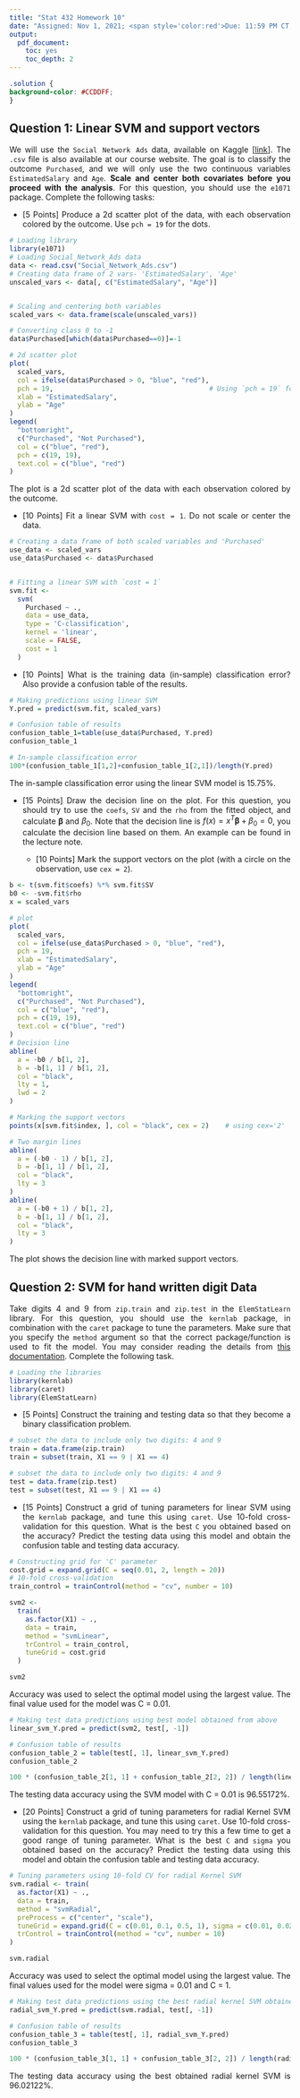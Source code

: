 ```yaml
---
title: "Stat 432 Homework 10"
date: "Assigned: Nov 1, 2021; <span style='color:red'>Due: 11:59 PM CT, Nov 9, 2021</span>"
output:
  pdf_document:
    toc: yes
    toc_depth: 2
---
```


<style>
body {
text-align: justify}
</style>

```css
.solution {
background-color: #CCDDFF;
}
```


## Question 1: Linear SVM and support vectors

We will use the `Social Network Ads` data, available on Kaggle [[link](https://www.kaggle.com/rakeshrau/social-network-ads)]. The `.csv` file is also available at our course website. The goal is to classify the outcome `Purchased`, and we will only use the two continuous variables `EstimatedSalary` and `Age`. __Scale and center both covariates before you proceed with the analysis__. For this question, you should use the `e1071` package. Complete the following tasks:

  * [5 Points] Produce a 2d scatter plot of the data, with each observation colored by the outcome. Use `pch = 19` for the dots. 

```r
# Loading library
library(e1071)
# Loading Social_Network_Ads data
data <- read.csv("Social_Network_Ads.csv")
# Creating data frame of 2 vars- 'EstimatedSalary', 'Age'
unscaled_vars <- data[, c("EstimatedSalary", "Age")]


# Scaling and centering both variables
scaled_vars <- data.frame(scale(unscaled_vars))

# Converting class 0 to -1
data$Purchased[which(data$Purchased==0)]=-1

# 2d scatter plot
plot(
  scaled_vars,
  col = ifelse(data$Purchased > 0, "blue", "red"),
  pch = 19,                                       # Using `pch = 19` for the dots
  xlab = "EstimatedSalary",
  ylab = "Age"
)
legend(
  "bottomright",
  c("Purchased", "Not Purchased"),
  col = c("blue", "red"),
  pch = c(19, 19),
  text.col = c("blue", "red")
)
```

The plot is a 2d scatter plot of the data with each observation colored by the outcome.

  * [10 Points] Fit a linear SVM with `cost = 1`. Do not scale or center the data. 
  
```r
# Creating a data frame of both scaled variables and 'Purchased'
use_data <- scaled_vars
use_data$Purchased <- data$Purchased


# Fitting a linear SVM with `cost = 1`
svm.fit <-
  svm(
    Purchased ~ .,
    data = use_data,
    type = 'C-classification',
    kernel = 'linear',
    scale = FALSE,
    cost = 1
  )
```
  
  
  * [10 Points] What is the training data (in-sample) classification error? Also provide a confusion table of the results.
```r
# Making predictions using linear SVM
Y.pred = predict(svm.fit, scaled_vars)

# Confusion table of results
confusion_table_1=table(use_data$Purchased, Y.pred)
confusion_table_1
```

```r
# In-sample classification error
100*(confusion_table_1[1,2]+confusion_table_1[2,1])/length(Y.pred)
```
  
The in-sample classification error using the linear SVM model is 15.75%.  
  
  * [15 Points] Draw the decision line on the plot. For this question, you should try to use the `coefs`, `SV` and the `rho` from the fitted object, and calculate $\boldsymbol \beta$ and $\beta_0$. Note that the decision line is $f(x) = x^T \boldsymbol \beta + \beta_0 = 0$, you calculate the decision line based on them. An example can be found in the lecture note. 
  
    * [10 Points] Mark the support vectors on the plot (with a circle on the observation, use `cex = 2`).
  
```r
b <- t(svm.fit$coefs) %*% svm.fit$SV
b0 <- -svm.fit$rho
x = scaled_vars

# plot
plot(
  scaled_vars,
  col = ifelse(use_data$Purchased > 0, "blue", "red"),
  pch = 19,
  xlab = "EstimatedSalary",
  ylab = "Age"
)
legend(
  "bottomright",
  c("Purchased", "Not Purchased"),
  col = c("blue", "red"),
  pch = c(19, 19),
  text.col = c("blue", "red")
)
# Decision line
abline(
  a = -b0 / b[1, 2],
  b = -b[1, 1] / b[1, 2],
  col = "black",
  lty = 1,
  lwd = 2
)

# Marking the support vectors
points(x[svm.fit$index, ], col = "black", cex = 2)    # using cex='2'

# Two margin lines
abline(
  a = (-b0 - 1) / b[1, 2],
  b = -b[1, 1] / b[1, 2],
  col = "black",
  lty = 3
)
abline(
  a = (-b0 + 1) / b[1, 2],
  b = -b[1, 1] / b[1, 2],
  col = "black",
  lty = 3
)
```

The plot shows the decision line with marked support vectors.  

## Question 2: SVM for hand written digit Data

Take digits 4 and 9 from `zip.train` and `zip.test` in the `ElemStatLearn` library. For this question, you should use the `kernlab` package, in combination with the `caret` package to tune the parameters. Make sure that you specify the `method` argument so that the correct package/function is used to fit the model. You may consider reading the details from [this documentation](https://topepo.github.io/caret/train-models-by-tag.html#support-vector-machines). Complete the following task. 

```r
# Loading the libraries
library(kernlab)
library(caret)
library(ElemStatLearn)
```

  * [5 Points] Construct the training and testing data so that they become a binary classification problem.
```r
# subset the data to include only two digits: 4 and 9
train = data.frame(zip.train)
train = subset(train, X1 == 9 | X1 == 4)

# subset the data to include only two digits: 4 and 9
test = data.frame(zip.test)
test = subset(test, X1 == 9 | X1 == 4)
```
  
  
  * [15 Points] Construct a grid of tuning parameters for linear SVM using the `kernlab` package, and tune this using `caret`. Use 10-fold cross-validation for this question. What is the best `C` you obtained based on the accuracy? Predict the testing data using this model and obtain the confusion table and testing data accuracy. 
  
  
```r
# Constructing grid for 'C' parameter
cost.grid = expand.grid(C = seq(0.01, 2, length = 20))
# 10-fold cross-validation
train_control = trainControl(method = "cv", number = 10)

svm2 <-
  train(
    as.factor(X1) ~ .,
    data = train,
    method = "svmLinear",
    trControl = train_control,
    tuneGrid = cost.grid
  )
```

```r
svm2
```

Accuracy was used to select the optimal model using the largest value. The final value used for the model was C = 0.01.

```r
# Making test data predictions using best model obtained from above
linear_svm_Y.pred = predict(svm2, test[, -1])

# Confusion table of results
confusion_table_2 = table(test[, 1], linear_svm_Y.pred)
confusion_table_2
```
  
```r
100 * (confusion_table_2[1, 1] + confusion_table_2[2, 2]) / length(linear_svm_Y.pred)
```

The testing data accuracy using the SVM model with C = 0.01 is 96.55172%.
  
  * [20 Points] Construct a grid of tuning parameters for radial Kernel SVM using the `kernlab` package, and tune this using `caret`. Use 10-fold cross-validation for this question. You may need to try this a few time to get a good range of tuning parameter. What is the best `C` and `sigma` you obtained based on the accuracy? Predict the testing data using this model and obtain the confusion table and testing data accuracy.
```r
# Tuning parameters using 10-fold CV for radial Kernel SVM
svm.radial <- train(
  as.factor(X1) ~ .,
  data = train,
  method = "svmRadial",
  preProcess = c("center", "scale"),
  tuneGrid = expand.grid(C = c(0.01, 0.1, 0.5, 1), sigma = c(0.01, 0.02)),
  trControl = trainControl(method = "cv", number = 10)                  
)
```

```r
svm.radial
```

Accuracy was used to select the optimal model using the largest value. The final values used for the model were sigma = 0.01 and C = 1.

```r
# Making test data predictions using the best radial kernel SVM obtained froma above
radial_svm_Y.pred = predict(svm.radial, test[, -1])

# Confusion table of results
confusion_table_3 = table(test[, 1], radial_svm_Y.pred)
confusion_table_3
```

```r
100 * (confusion_table_3[1, 1] + confusion_table_3[2, 2]) / length(radial_svm_Y.pred)
```
  
The testing data accuracy using the best obtained radial kernel SVM is 96.02122%. 
  